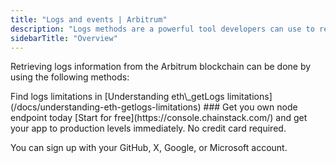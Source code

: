 ---
title: "Logs and events | Arbitrum"
description: "Logs methods are a powerful tool developers can use to retrieve information about smart contracts, transactions, and events on a blockchain."
sidebarTitle: "Overview"
---

Retrieving logs information from the Arbitrum blockchain can be done by using the following methods:

<CardGroup>
<Card title="eth_getLogs" href="/api-reference/arbitrum_node_api/logs_and_events/eth_getLogs" icon="angle-right" iconType="solid" horizontal />
<Card title="eth_newFilter" href="/api-reference/arbitrum_node_api/logs_and_events/eth_newFilter" icon="angle-right" iconType="solid" horizontal />
</CardGroup>

<Info>
  Find logs limitations in [Understanding eth\_getLogs limitations](/docs/understanding-eth-getlogs-limitations)
</Info>

<Check>
  ### Get you own node endpoint today
  [Start for free](https://console.chainstack.com/) and get your app to production levels immediately. No credit card required.

  You can sign up with your GitHub, X, Google, or Microsoft account.
</Check>

